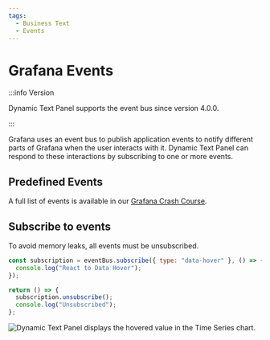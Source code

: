 ```yaml
---
tags:
  - Business Text
  - Events
---
```



# Grafana Events

:::info Version

Dynamic Text Panel supports the event bus since version 4.0.0.

:::

Grafana uses an event bus to publish application events to notify different parts of Grafana when the user interacts with it. Dynamic Text Panel can respond to these interactions by subscribing to one or more events.

## Predefined Events

A full list of events is available in our [Grafana Crash Course](/grafana/developer/eventbus).

## Subscribe to events

To avoid memory leaks, all events must be unsubscribed.

```js
const subscription = eventBus.subscribe({ type: "data-hover" }, () => {
  console.log("React to Data Hover");
});

return () => {
  subscription.unsubscribe();
  console.log("Unsubscribed");
};
```

<Image
  title="Dynamic Text Panel displays the hovered value in the Time Series chart."
  src="/img/plugins/volkovlabs-dynamictext-panel/eventbus.png"
/>
